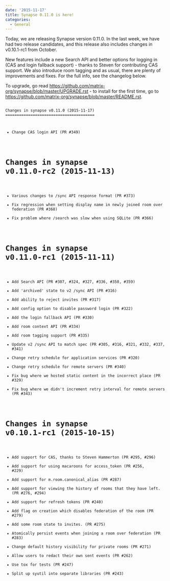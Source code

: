 ```yaml
---
date: '2015-11-17'
title: Synapse 0.11.0 is here!
categories:
  - General
---
```


Today, we are releasing Synapse version 0.11.0. In the last week, we have had two release candidates, and this release also includes changes in v0.10.1-rc1 from October. 

New features include a new Search API and better options for logging in (CAS and login fallback support) - thanks to Steven for contributing CAS support. We also introduce room tagging and as usual, there are plenty of improvements and fixes. For the full info, see the changelog below.

To upgrade, go read <a href="https://github.com/matrix-org/synapse/blob/master/UPGRADE.rst">https://github.com/matrix-org/synapse/blob/master/UPGRADE.rst</a> - to install for the first time, go to <a href="https://github.com/matrix-org/synapse/blob/master/README.rst">https://github.com/matrix-org/synapse/blob/master/README.rst</a>.


<code>
Changes in synapse v0.11.0 (2015-11-17)
=======================================

* Change CAS login API (PR #349)

Changes in synapse v0.11.0-rc2 (2015-11-13)
===========================================

* Various changes to /sync API response format (PR #373)
* Fix regression when setting display name in newly joined room over federation (PR #368)
* Fix problem where /search was slow when using SQLite (PR #366)

Changes in synapse v0.11.0-rc1 (2015-11-11)
===========================================

* Add Search API (PR #307, #324, #327, #336, #350, #359)
* Add 'archived' state to v2 /sync API (PR #316)
* Add ability to reject invites (PR #317)
* Add config option to disable password login (PR #322)
* Add the login fallback API (PR #330)
* Add room context API (PR #334)
* Add room tagging support (PR #335)
* Update v2 /sync API to match spec (PR #305, #316, #321, #332, #337, #341)
* Change retry schedule for application services (PR #320)
* Change retry schedule for remote servers (PR #340)
* Fix bug where we hosted static content in the incorrect place (PR #329)
* Fix bug where we didn't increment retry interval for remote servers (PR #343)

Changes in synapse v0.10.1-rc1 (2015-10-15)
===========================================

* Add support for CAS, thanks to Steven Hammerton (PR #295, #296)
* Add support for using macaroons for access_token (PR #256, #229)
* Add support for m.room.canonical_alias (PR #287)
* Add support for viewing the history of rooms that they have left. (PR #276, #294)
* Add support for refresh tokens (PR #240)
* Add flag on creation which disables federation of the room (PR #279)
* Add some room state to invites. (PR #275)
* Atomically persist events when joining a room over federation (PR #283)
* Change default history visibility for private rooms (PR #271)
* Allow users to redact their own sent events (PR #262)
* Use tox for tests (PR #247)
* Split up syutil into separate libraries (PR #243)

</code>